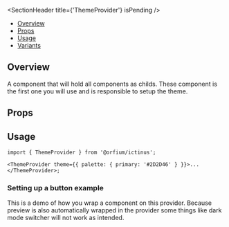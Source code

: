 

<Meta of={ThemeProviderStories} />

<SectionHeader title={'ThemeProvider'} isPending />

- [Overview](#overview)
- [Props](#props)
- [Usage](#usage)
- [Variants](#variants)

## Overview

A component that will hold all components as childs. These component is the first one you will use and is responsible to setup the theme.

## Props

<ArgTypes of={ThemeProvider} />

## Usage

```
import { ThemeProvider } from '@orfium/ictinus';

<ThemeProvider theme={{ palette: { primary: '#2D2D46' } }}>...</ThemeProvider>;
```

<SubsectionHeader title="Variants" />

### Setting up a button example

This is a demo of how you wrap a component on this provider. Because preview is also automatically wrapped in the provider
some things like dark mode switcher will not work as intended.

<Canvas of={ThemeProviderStories.SettingUpAButtonExample} />
